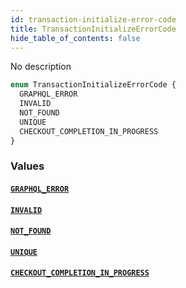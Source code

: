 ```yaml
---
id: transaction-initialize-error-code
title: TransactionInitializeErrorCode
hide_table_of_contents: false
---
```


No description

```graphql
enum TransactionInitializeErrorCode {
  GRAPHQL_ERROR
  INVALID
  NOT_FOUND
  UNIQUE
  CHECKOUT_COMPLETION_IN_PROGRESS
}
```

### Values

#### [`GRAPHQL_ERROR`](#)

#### [`INVALID`](#)

#### [`NOT_FOUND`](#)

#### [`UNIQUE`](#)

#### [`CHECKOUT_COMPLETION_IN_PROGRESS`](#)
